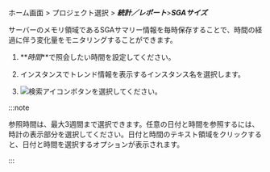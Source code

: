 ホーム画面 > プロジェクト選択 > **_統計／レポート_**>**_SGAサイズ_**

サーバーのメモリ領域であるSGAサマリー情報を毎時保存することで、時間の経過に伴う変化量をモニタリングすることができます。 

<ProdImg img='db-stat-sga-size.png' alt='SGA サイズ' />

1.  **_時間_**で照会したい時間を設定してください。

2.  インスタンスでトレンド情報を表示するインスタンス名を選択します。

3.  ![検索アイコン](/img/ico-btn-search.png)ボタンを選択してください。

:::note

参照時間は、最大3週間まで選択できます。任意の日付と時間を参照するには、時計の表示部分を選択してください。日付と時間のテキスト領域をクリックすると、日付と時間を選択するオプションが表示されます。

:::
